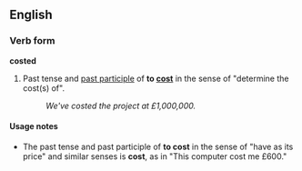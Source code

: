 ==English==
===Verb form===
'''costed'''

#Past tense and [[past participle]] of '''to [[cost]]''' in the sense of "determine the cost(s) of".
#:''We've costed the project at £1,000,000.''

====Usage notes====
*The past tense and past participle of '''to cost''' in the sense of "have as its price" and similar senses is '''cost''', as in "This computer cost me £600."